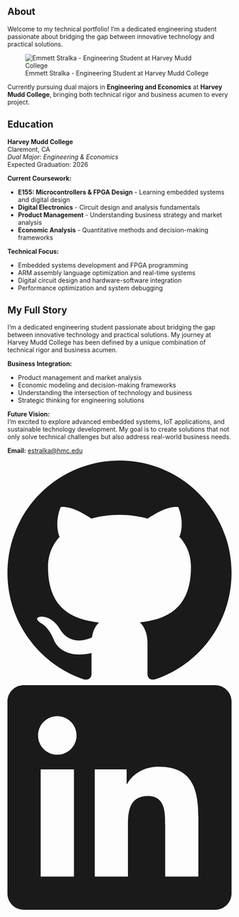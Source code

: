 ::: {.full-width-title}
::: {.section-title-container}
## About {.section-title}
:::
:::

::: {.about-hero .scroll-animate}
Welcome to my technical portfolio! I'm a dedicated engineering student passionate about bridging the gap between innovative technology and practical solutions.

![Emmett Stralka - Engineering Student at Harvey Mudd College](images/headshot.jpg){.about-image}

Currently pursuing dual majors in **Engineering and Economics** at **Harvey Mudd College**, bringing both technical rigor and business acumen to every project.
:::

::: {.two-column-layout}
::: {.left-column}
::: {.section-title-container}
## Education {.section-title}
:::

::: {.about-section .scroll-animate}
<p><strong>Harvey Mudd College</strong><br>
Claremont, CA<br>
<em>Dual Major: Engineering & Economics</em><br>
Expected Graduation: 2026</p>

<p><strong>Current Coursework:</strong></p>
<ul>
<li><strong>E155: Microcontrollers & FPGA Design</strong> - Learning embedded systems and digital design</li>
<li><strong>Digital Electronics</strong> - Circuit design and analysis fundamentals</li>
<li><strong>Product Management</strong> - Understanding business strategy and market analysis</li>
<li><strong>Economic Analysis</strong> - Quantitative methods and decision-making frameworks</li>
</ul>

<p><strong>Technical Focus:</strong></p>
<ul>
<li>Embedded systems development and FPGA programming</li>
<li>ARM assembly language optimization and real-time systems</li>
<li>Digital circuit design and hardware-software integration</li>
<li>Performance optimization and system debugging</li>
</ul>
:::
:::

::: {.right-column}
::: {.section-title-container}
## My Full Story {.section-title}
:::

::: {.about-section .scroll-animate}
<p>I'm a dedicated engineering student passionate about bridging the gap between innovative technology and practical solutions. My journey at Harvey Mudd College has been defined by a unique combination of technical rigor and business acumen.</p>

<p><strong>Business Integration:</strong></p>
<ul>
<li>Product management and market analysis</li>
<li>Economic modeling and decision-making frameworks</li>
<li>Understanding the intersection of technology and business</li>
<li>Strategic thinking for engineering solutions</li>
</ul>

<p><strong>Future Vision:</strong><br>
I'm excited to explore advanced embedded systems, IoT applications, and sustainable technology development. My goal is to create solutions that not only solve technical challenges but also address real-world business needs.</p>

<p><strong>Email:</strong> <a href="mailto:estralka@hmc.edu">estralka@hmc.edu</a></p>

::: {.social-icons}
<a href="https://github.com/stremme1" class="social-icon" target="_blank">
<svg viewBox="0 0 24 24" fill="currentColor">
<path d="M12 0c-6.626 0-12 5.373-12 12 0 5.302 3.438 9.8 8.207 11.387.599.111.793-.261.793-.577v-2.234c-3.338.726-4.033-1.416-4.033-1.416-.546-1.387-1.333-1.756-1.333-1.756-1.089-.745.083-.729.083-.729 1.205.084 1.839 1.237 1.839 1.237 1.07 1.834 2.807 1.304 3.492.997.107-.775.418-1.305.762-1.604-2.665-.305-5.467-1.334-5.467-5.931 0-1.311.469-2.381 1.236-3.221-.124-.303-.535-1.524.117-3.176 0 0 1.008-.322 3.301 1.23.957-.266 1.983-.399 3.003-.404 1.02.005 2.047.138 3.006.404 2.291-1.552 3.297-1.23 3.297-1.23.653 1.653.242 2.874.118 3.176.77.84 1.235 1.911 1.235 3.221 0 4.609-2.807 5.624-5.479 5.921.43.372.823 1.102.823 2.222v3.293c0 .319.192.694.801.576 4.765-1.589 8.199-6.086 8.199-11.386 0-6.627-5.373-12-12-12z"/>
</svg>
</a>
<a href="https://www.linkedin.com/in/emmett-stralka-b41575213/" class="social-icon" target="_blank">
<svg viewBox="0 0 24 24" fill="currentColor">
<path d="M20.447 20.452h-3.554v-5.569c0-1.328-.027-3.037-1.852-3.037-1.853 0-2.136 1.445-2.136 2.939v5.667H9.351V9h3.414v1.561h.046c.477-.9 1.637-1.85 3.37-1.85 3.601 0 4.267 2.37 4.267 5.455v6.286zM5.337 7.433c-1.144 0-2.063-.926-2.063-2.065 0-1.138.92-2.063 2.063-2.063 1.14 0 2.064.925 2.064 2.063 0 1.139-.925 2.065-2.064 2.065zm1.782 13.019H3.555V9h3.564v11.452zM22.225 0H1.771C.792 0 0 .774 0 1.729v20.542C0 23.227.792 24 1.771 24h20.451C23.2 24 24 23.227 24 22.271V1.729C24 .774 23.2 0 22.222 0h.003z"/>
</svg>
</a>
:::
:::
:::
:::

<script src="scroll-animations.js"></script>
